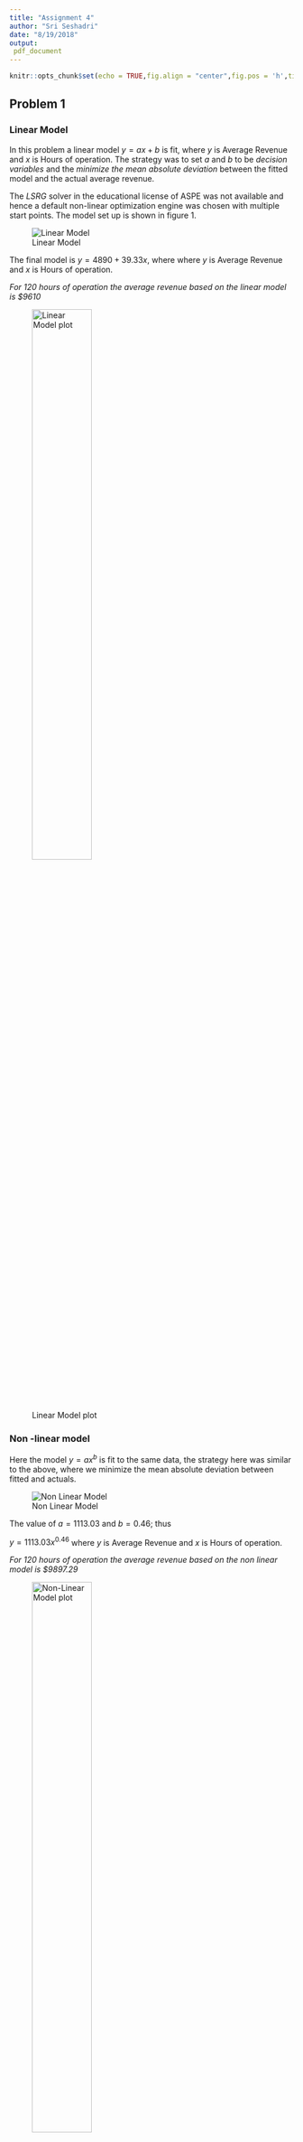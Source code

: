 ```yaml
---
title: "Assignment 4"
author: "Sri Seshadri"
date: "8/19/2018"
output: 
 pdf_document
---
```


```r
knitr::opts_chunk$set(echo = TRUE,fig.align = "center",fig.pos = 'h',tidy.opts=list(width.cutoff=60),tidy=TRUE)
```

## Problem 1

### Linear Model

In this problem a linear model $y = ax+b$ is fit, where $y$ is Average Revenue and $x$ is Hours of operation. The strategy was to set $a$ and $b$ to be _decision variables_ and the _minimize the mean absolute deviation_ between the fitted model and the actual average revenue. 

The _LSRG_ solver in the educational license of ASPE was not available and hence a default non-linear optimization engine was chosen with multiple start points. The model set up is shown in figure 1.

![Linear Model](Figures\Honework4\p1a.JPG){height=50%,width=50%}

The final model is $y = 4890 + 39.33x$, where where $y$ is Average Revenue and $x$ is Hours of operation.

*For 120 hours of operation the average revenue based on the linear model is $9610*

![Linear Model plot](Figures\Honework4\p1a_plot.PNG){height=50%}

### Non -linear model

Here the model $y = ax^{b}$ is fit to the same data, the strategy here was similar to the above, where we minimize the mean absolute deviation between fitted and actuals. 

![Non Linear Model](Figures\Honework4\p1b.PNG){height=50%,width=50%}

The value of $a = 1113.03$ and $b = 0.46$; thus

$y = 1113.03x^{0.46}$ where $y$ is Average Revenue and $x$ is Hours of operation.

*For 120 hours of operation the average revenue based on the non linear model is $9897.29*

![Non-Linear Model plot](Figures\Honework4\p1b_plot.PNG){height=50%}

*Comparing the Mean absolute deviation of either models; 678.5 for linear and  571.65 for non linear model, the non linear model prediction seems ideal. However one needs to be mindful of overfitting.*


\pagebreak

## Problem 2

In this problem, an S curve model is fit for $S = a + \frac{(b-a)E^{c}}{(d + E^{c})}$; where $(a,b,c,d)$ are constants; $E$ is effort in % and $S$ being the Actual Sales (% of Current)

The optimization model is set such that $a,b,c$ and $d$ are _decision variables_ and the objective function is sum of squared errors between the model fit and the actuals (residuals). The objective function is _minimized_. 

![S curve model](Figures\Honework4\p2.PNG){height=50%}

![S curve model plot](Figures\Honework4\p2_plot.PNG){height=50%}


*a) Hence the model is :*

$S = 28.16 + \frac{(1073644-28.16)E^{0.598}}{(235033.1 + E^{0.598})}$

*b) The predicted value for 115% Effort based on this model is 106.2*

\pagebreak


## Problem 3

This is problem is a modification of the example problem in Chapter 12. The _decision variables_ are the Reorder point and Order Quantity. The goal is to find the optimal quantities for the decision variables that maximizes the average monthly profit. 

### Assumption made:

The Holding cost and ordering cost are NOT sunk in the profit margin ($45 per unit)

### Limitation of Education version of ASPE

Due to limitation of educational license of ASPE, the holding cost, ordering cost and opportunity cost are not shown in separate columns. They are collapsed into a single column where

The formula in K2 is `=E2*$O$7-(B2*$O$4+H2*$O$5+(MAX(D2-E2,0)*$O$6))`, which copied all the way down for column K. As shown in Figure 7.

### Constraint

The Re-order point and Order quanity were constrainted to take values >= 1 and constrained to be integers.

![Inventory model](Figures\Honework4\p3.PNG){height=50%}

### Uncertain inputs

The Demand and Lead time for delivery for orders were stocastic and is shown in Figures 8 and 9.

![Inventory model - Demand](Figures\Honework4\p3_demand.PNG){height=20%}

![Inventory model - Lead Time](Figures\Honework4\p3_LT.PNG){height=20%}

### Objective function variability

The objective function variability is shown in Figure 10.

![Inventory model - Lead Time](Figures\Honework4\p3_ObjFunHist.PNG){height=30%}

### Optimal Values

**The Reorder point of 41 and Order Quantity of 30 proved to optimal**. (The values vary subtly based on seed of the random number generator, the seed used here is 123)

\pagebreak


## Problem 4

In this problem, the goal is to find maximum number of reservations that can be accepted for hotel rooms. The hotel has a 100 rooms; there is a 5% chance of no show. When more guests show up than available rooms, there is a compensation of 200 dollars paid to the customer. It is assumed that the guest does not pay for the room that they are checked into. All guests pay (`$150`) at check in if they have a room. There is variable cost of $30 per room occupied.

### Simulation set up

The simulation set up is shown in figure 11. There are 10 simulations run for different scenarios of accepted reservations ranging from 101 through 110. The Marginal profit (Revenue - variable cost - cost of turning away customers) is monitored for each of the simulation runs.

![Hotel reservation model](Figures\Honework4\p4.PNG){height=50%}

#### Assumptions

*The demand for rooms is assumed to have a binomial distribution with a shift of 75.* See figure 12.

![Hotel demand model](Figures\Honework4\p4_input.PNG){height=50%}

#### Simulation out put

**The results of the simulation is shown in figure 13. It is seen that the 5th simulation where maximum reservation accepted is 105 gives us the maximum marginal profit of $11351.20.**

![Simulation results](Figures\Honework4\p4_result.PNG){height=50%}

\pagebreak

### Problem 5

In this problem the goal is see what is the probability of viability of introducing a prodcut to the market that has uncertain market life, manufacturing cost,unit to be sold per year. However the R & D investment, sale price and cost of capital are assumed to be certain. The net present value of the invenstment over the span of market life is simulated.

#### Assumption made.

The problem does not state clearly if the cost of manufacturing per machine randomly varies for each year of market life. The solution to this problem assumes it is so. Each year the manufacturing cost is assumed to have a triangular distribution of min = 12K, most likely = 14K and max = 18K. 

The model set is shown in figure 14.

![Product viability simulation model](Figures\Honework4\p5.PNG){height=50%}

#### Simulation output

The Net Present Value (NPV) of the 1000 iterations of the simulation models is studied and the probability of NPV > 0 is evaluated.

![Product viability simulation result](Figures\Honework4\p5_hist.PNG){height=40%}

**It is seen that the probability of a viable product is 83.3%.**

\pagebreak

### Extra Credit

The below function **estimatepi**, takes in an argument for N and outputs a data frame that contain the estimate of pi, standard error of the estimate and the 95% confidence interval around the estimate. The function generates N pairs of uniformly distributed random numbers between 0 and 1 for $x$ and $y$ coordinates. A subfunction **insidecircle** checks if the pair of points lie within a unit circle; by checking if $x^{2} + y^{2} <= 1$. insidecircle returns a 1 if the pair of point is within the radius of the unit circle, else returns a 0.

Details of the code can be seen in the code chunk below.

\pagebreak


```r
#' This function estimates the value of pi using a unit circle.
#'
#' @param N, integer value denoting the number of random points to generate
#'
#' @return data frame with estimate of pi, standard error of estimate and the 95% confidence interval
#' @export
#'
#' @examples estimatepi(1000)
estimatepi <- function(N){
  library(magrittr)
  library(dplyr)
  
# Function to flag points that are inside unit circle.
  insidecircle <- function(x,y){
    ifelse(x^2+y^2 <= 1,1,0)
  }
  
  df <- data.frame(x = abs(runif(N)),
                   y = abs(runif(N)))
  df %<>% dplyr::mutate(selected = insidecircle(x,y))
  
  # Get estimate of points that fall with a unit quarter-circle
  pi_estimate <- df %>% 
    summarise(estimate = sum(selected)/n()*4) %>% 
    as.numeric(.)
  # Store the proporation for ease of computation below
  prop <- sum(df$selected)/nrow(df)
  #CI <- prop.test(sum(df$selected),nrow(df))$conf.int
  
 StdErrorProp <- sqrt(prop*(1-prop)/nrow(df))
 E <- qnorm(.975) * StdErrorProp
 
 CI <- c(prop- E,prop + E)
 
 pi_se <- StdErrorProp * 4
 pi_CI <- CI * 4
 
 # Return estimate of pi, the standard error and the 95% confidence interval
 
 data.frame(pi_estimate = pi_estimate,
            pi_StdError = pi_se,
            LowerConfLimit = pi_CI[1],
            UpperConfLimit = pi_CI[2])
 
}
```

**The function estimatepi is run to estimate the value of pi for N varying from 1000 to 10000 in steps of 500. The code chunk below shows the execution.**


```r
library(purrr)
library(ggplot2)
N <- seq(1000,10000,500)
set.seed(111)
results <- map_df(.x = N,.f = estimatepi) %>% 
  mutate(N = N)
```


**Figure 16 shows the confidence interval around the estimate of pi against each value of $N$. The solid red line shows the true value of pi and the dashed red lines show $\pm 0.05$ (total band width of 0.1) from pi.**

**It can be seen that from N >= 9000, the estimate safely falls within $\pm 0.05$ of true value of pi.**

```r
# Plot results

results %>% 
  ggplot(mapping = aes(x = N, y = pi_estimate,ymin = LowerConfLimit,ymax = UpperConfLimit)) + 
  geom_pointrange(alpha = 0.5) + geom_hline(yintercept = pi, col = 'red') + 
  geom_hline(yintercept = pi-0.05, lty = 2, col = 'red') +
  geom_hline(yintercept = pi+0.05, lty = 2, col = 'red') +
  geom_vline(xintercept = 8750, col = 'blue') +
  theme_bw()

```


#### Repeated simulation for N = 9000

The estimate of pi is simulated 500 times using a value of N = 9000. The histogram of the extimate is shown in figure 17. The distribution is normal looking as expected - due to central limit theorm.

```r
N_optimal = rep(9000,500)

# 500 simulation iterations
results_rep <- map_df(.x = N_optimal,.f = estimatepi)
lattice::histogram(x = ~pi_estimate, data = results_rep)


```

#### Validation

Table 1 shows the Average estimate of pi and the standard deviation of the estimate of pi. The standard error computed with N = 9000 previously is very close to that of the standard deviation of the estimate for the 500 simulations.  of the estimate falls within the confidence interval estimated previously.

```r
knitr::kable(data.frame(Average_Pi_estimate = mean(results_rep$pi_estimate),
                        Pi_std.Dev = sd(results_rep$pi_estimate),
           pi_stdError = results$pi_StdError[results$N == 9000],
           PercentWithinCI = sum(between(results_rep$pi_estimate,results$LowerConfLimit[results$N == 9000],
                                            results$UpperConfLimit[results$N == 9000]))/500*100))
```





